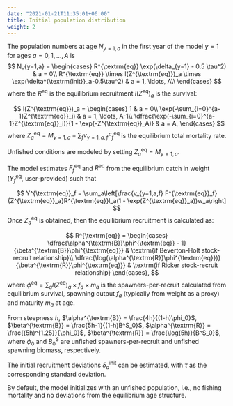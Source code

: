 ```yaml
---
date: "2021-01-21T11:35:01+06:00"
title: Initial population distribution
weight: 2
---
```


The population numbers at age $N_{y=1,a}$ in the first year of the model $y=1$ for ages $a=0,1,\ldots,A$ is
$$ N_{y=1,a} = 
\begin{cases}
      R^{\textrm{eq}} \exp(\delta_{y=1} - 0.5 \tau^2) & a = 0\\ 
      R^{\textrm{eq}} \times l(Z^{\textrm{eq}})_a \times \exp(\delta^{\textrm{init}}_a-0.5\tau^2) & a = 1, \ldots, A\\
\end{cases}
$$
where the $R^{\textrm{eq}}$ is the equilibrium recruitment $l(Z^{\textrm{eq}})_a$ is the survival:

$$ l(Z^{\textrm{eq}})_a = 
\begin{cases}
      1 & a = 0\\ 
      \exp(-\sum_{i=0}^{a-1}Z^{\textrm{eq}}_i) & a = 1, \ldots, A-1\\
      \dfrac{\exp(-\sum_{i=0}^{a-1}Z^{\textrm{eq}}_i)}{1 - \exp(-Z^{\textrm{eq}}_A)} & a = A,
\end{cases}
$$
where $Z^{\textrm{eq}}_a = M_{y=1,a} + \sum_f v_{y=1,a,f} F^{\textrm{eq}}_f$ is the equilibrium total mortality rate. 

Unfished conditions are modeled by setting $Z^{\textrm{eq}}_a = M_{y=1,a}$. 

The model estimates $F^{\textrm{eq}}_f$ and $R^{\textrm{eq}}$ from the equilibrium catch in weight ($Y^{\textrm{eq}}_f$, user-provided) such that 

$$
Y^{\textrm{eq}}_f = \sum_a\left[\frac{v_{y=1,a,f} F^{\textrm{eq}}_f}{Z^{\textrm{eq}}_a}R^{\textrm{eq}}l_a(1 - \exp(Z^{\textrm{eq}}_a))w_a\right]
$$
Once $Z^{\textrm{eq}}_a$ is obtained, then the equilibrium recruitment is calculated as:

$$ R^{\textrm{eq}} = 
\begin{cases}
      \dfrac{\alpha^{\textrm{B}}\phi^{\textrm{eq}} - 1}{\beta^{\textrm{B}}\phi^{\textrm{eq}}} & \textrm{if Beverton-Holt stock-recruit relationship}\\
      \dfrac{\log(\alpha^{\textrm{R}}\phi^{\textrm{eq}})}{\beta^{\textrm{R}}\phi^{\textrm{eq}}} & \textrm{if Ricker stock-recruit relationship}
\end{cases},
$$
where $\phi^{\textrm{eq}} = \sum_a l(Z^{\textrm{eq}})_a \times f_a \times m_a$ is the spawners-per-recruit calculated from equilibrium survival, spawning output $f_a$ (typically from weight as a proxy) and maturity $m_a$ at age.

From steepness $h$, $\alpha^{\textrm{B}} = \frac{4h}{(1-h)\phi_0}$, $\beta^{\textrm{B}} = \frac{5h-1}{(1-h)B^S_0}$, $\alpha^{\textrm{R}} = \frac{(5h)^{1.25}}{\phi_0}$, $\beta^{\textrm{R}} = \frac{\log(5h)}{B^S_0}$, where $\phi_0$ and $B^S_0$ are unfished spawners-per-recruit and unfished spawning biomass, respectively.

The initial recruitment deviations $\delta^{\textrm{init}}_a$ can be estimated, with $\tau$ as the corresponding standard deviation. 

By default, the model initializes with an unfished population, i.e., no fishing mortality and no deviations from the equilibrium age structure.
